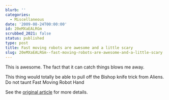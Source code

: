 ```yaml
---
blurb: ''
categories:
  - Miscellaneous
date: '2009-08-24T00:00:00'
id: 20eMXaEALRGm
scrubbed_2021: false
status: published
type: post
title: Fast moving robots are awesome and a little scary
slug: 20eMXaEALRGm--fast-moving-robots-are-awesome-and-a-little-scary
---
```


This is awesome. The fact that it can catch things blows me away.

This thing would totally be able to pull off the Bishop knife trick
from Aliens. Do not taunt Fast Moving Robot Hand

See the
[original article](http://www.hizook.com/blog/2009/08/03/high-speed-robot-hand-demonstrates-dexterity-and-skillful-manipulation)
for more details.
